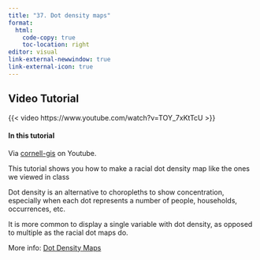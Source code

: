 ```yaml
---
title: "37. Dot density maps"
format:
  html:
    code-copy: true
    toc-location: right
editor: visual
link-external-newwindow: true
link-external-icon: true
---
```


## Video Tutorial

{{< video https://www.youtube.com/watch?v=TOY_7xKtTcU >}}

#### In this tutorial

Via [cornell-gis](https://www.youtube.com/@cornell-gis7116) on Youtube.

This tutorial shows you how to make a racial dot density map like the ones we viewed in class

Dot density is an alternative to choropleths to show concentration, especially when each dot represents a number of people, households, occurrences, etc.

It is more common to display a single variable with dot density, as opposed to multiple as the racial dot maps do.

More info: [Dot Density Maps](https://www.axismaps.com/guide/dot-density)
